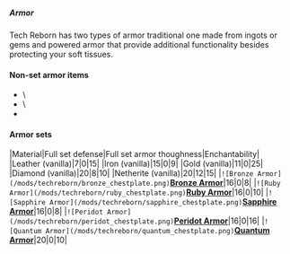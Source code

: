 ##### Armor

Tech Reborn has two types of armor traditional one made from ingots or
gems and powered armor that provide additional functionality besides
protecting your soft tissues.

#### Non-set armor items

* <Mcitem id="techreborn:lithium_batpack"/>\
* <Mcitem id="techreborn:lapotronic_orbpack"/>\
* <Mcitem id="techreborn:cloaking_device"/>

#### Armor sets

\|Material\|Full set defense\|Full set armor
thoughness\|Enchantability\| \|Leather (vanilla)\|7\|0\|15\| \|Iron
(vanilla)\|15\|0\|9\| \|Gold (vanilla)\|11\|0\|25\| \|Diamond
(vanilla)\|20\|8\|10\| \|Netherite (vanilla)\|20\|12\|15\|
\|`![Bronze Armor](/mods/techreborn/bronze_chestplate.png)`**[Bronze
Armor](items:armor:bronze_armor "wikilink")**\|16\|0\|8\|
\|`![Ruby Armor](/mods/techreborn/ruby_chestplate.png)`**[Ruby
Armor](items:armor:ruby_armor "wikilink")**\|16\|0\|10\|
\|`![Sapphire Armor](/mods/techreborn/sapphire_chestplate.png)`**[Sapphire
Armor](items:armor:sapphire_armor "wikilink")**\|16\|0\|8\|
\|`![Peridot Armor](/mods/techreborn/peridot_chestplate.png)`**[Peridot
Armor](items:armor:peridot_armor "wikilink")**\|16\|0\|16\|
\|`![Quantum Armor](/mods/techreborn/quantum_chestplate.png)`**[Quantum
Armor](items:armor:quantum_armor "wikilink")**\|20\|0\|10\|

